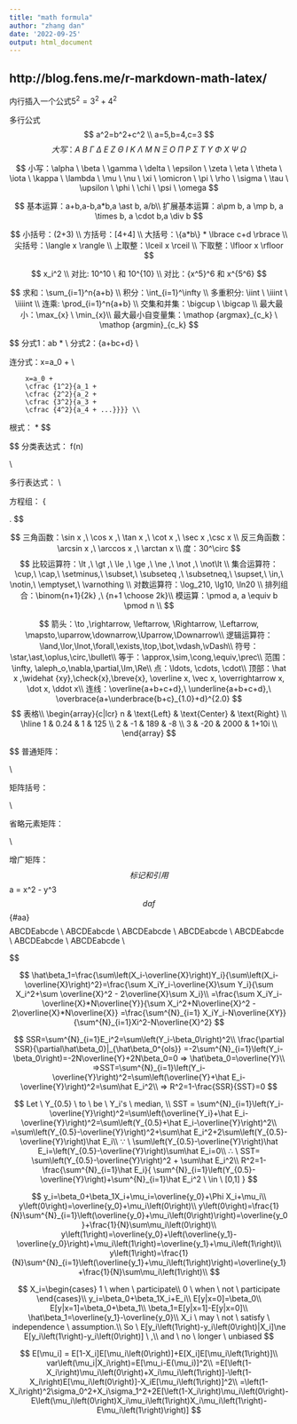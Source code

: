 ```yaml
---
title: "math formula"
author: "zhang dan"
date: '2022-09-25'
output: html_document
---
```


## http://blog.fens.me/r-markdown-math-latex/

内行插入一个公式$5^2=3^2+4^2$

多行公式
$$
a^2=b^2+c^2 \\
a=5,b=4,c=3
$$
$$
大写：A \ B \ \Gamma \ \Delta \ E \ Z \ \Theta \ I \ K \ \Lambda \ M \ N \ \Xi \ O \ \Pi \ P \ \Sigma \ T \ \Upsilon \ \Phi \ X \ \Psi \ \Omega
$$

$$
小写：\alpha \ \beta \ \gamma \ \delta \ \epsilon \ \zeta \ \eta \ \theta \ \iota \ \kappa \ \lambda \ \mu \ \nu \ \xi \ \omicron \ \pi \ \rho \ \sigma \ \tau \ \upsilon \ \phi \ \chi \ \psi \ \omega
$$

$$
基本运算：a+b,a-b,a*b,a \ast b, a/b\\
扩展基本运算：a\pm b, a \mp b, a \times b, a \cdot b,a \div b
$$

$$
小括号：(2+3) \\
方括号：[4+4] \\
大括号：\{a*b\} * \lbrace c+d \rbrace \\
尖括号：\langle x \rangle \\
上取整：\lceil x \rceil \\
下取整：\lfloor  x \rfloor 
$$

$$
x_i^2 \\
对比: 10^10 \ 和  10^{10} \\
对比：{x^5}^6 和 x^{5^6}
$$

$$
求和：\sum_{i=1}^n{a+b} \\
积分：\int_{i=1}^\infty \\
多重积分: \iint \ \iiint \ \iiiint \\
连乘: \prod_{i=1}^n{a+b} \\
交集和并集：\bigcup \ \bigcap \\
最大最小：\max_{x} \ \min_{x}\\
最大最小自变量集：\mathop {argmax}_{c_k} \ \mathop {argmin}_{c_k}
$$

$$
分式1：\frac ab  * \frac {a+b}{c+d}\\
分式2：{a+b\over c+d} \\

连分式：x=a_0 + 
        \frac {1^2}{a_1 + 
        \frac {2^2}{a_2 + 
        \frac {3^2}{a_3 + 
        \frac {4^2}{a_4 + ...}}}} \\

        x=a_0 + 
        \cfrac {1^2}{a_1 + 
        \cfrac {2^2}{a_2 + 
        \cfrac {3^2}{a_3 + 
        \cfrac {4^2}{a_4 + ...}}}} \\

根式：\sqrt{a+b} * \sqrt[4]{a+b}
$$

$$
分类表达式：
f(n)
\begin{cases}
\cfrac n2, &if\ n\ is\ even \\
3n + 1, &if\  n\ is\ odd\\[3ex]
a+b, &if\ n=0 
\end{cases} \\

多行表达式：
\begin{equation}\begin{split} 
a&=b+c-d \\ 
&\quad +e-f\\ 
&=g+h\\ 
& =i 
\end{split}\end{equation}\\

方程组：
\left \{ 
\begin{array}{c}
a_1x+b_1y+c_1z=d_1 \\ 
a_2x+b_2y+c_2z=d_2 \\ 
a_3x+b_3y+c_3z=d_3
\end{array}
\right.
$$

$$
三角函数：\sin x ,\ \cos x ,\ \tan x ,\ \cot x ,\ \sec x ,\csc x \\
反三角函数：\arcsin x ,\ \arccos x ,\ \arctan x \\
度：30^\circ
$$
$$
比较运算符：\lt ,\ \gt ,\ \le ,\ \ge ,\ \ne ,\ \not ,\ \not\lt \\
集合运算符：\cup,\ \cap,\ \setminus,\ \subset,\ \subseteq ,\ \subsetneq,\ \supset,\ \in,\ \notin,\ \emptyset,\ \varnothing \\
对数运算符：\log_210, \lg10, \ln20 \\
排列组合：\binom{n+1}{2k} ,\ {n+1 \choose 2k}\\
模运算：\pmod a, a \equiv b \pmod n \\
$$

$$
箭头：\to ,\rightarrow, \leftarrow, \Rightarrow, \Leftarrow, \mapsto,\uparrow,\downarrow,\Uparrow,\Downarrow\\
逻辑运算符：\land,\lor,\lnot,\forall,\exists,\top,\bot,\vdash,\vDash\\
符号：\star,\ast,\oplus,\circ,\bullet\\
等于：\approx,\sim,\cong,\equiv,\prec\\
范围：\infty, \aleph_o,\nabla,\partial,\Im,\Re\\
点：\ldots, \cdots, \cdot\\
顶部：\hat x ,\widehat {xy},\check{x},\breve{x}, \overline x, \vec x, \overrightarrow x, \dot x, \ddot x\\
连线：\overline{a+b+c+d},\ \underline{a+b+c+d},\ \overbrace{a+\underbrace{b+c}_{1.0}+d}^{2.0}
$$
$$
表格\\
\begin{array}{c|lcr}
n & \text{Left} & \text{Center} & \text{Right} \\
\hline
1 & 0.24 & 1 & 125 \\
2 & -1 & 189 & -8 \\
3 & -20 & 2000 & 1+10i \\
\end{array}
$$


$$
普通矩阵：\begin{matrix}
1 & x & x^2 \\
1 & y & y^2 \\
1 & z & z^2 \\
\end{matrix}\\

矩阵括号：
\begin{pmatrix}1 & 2 \\ 3 & 4\\ \end{pmatrix}
\begin{bmatrix}1 & 2 \\ 3 & 4\\ \end{bmatrix}
\begin{Bmatrix}1 & 2 \\ 3 & 4\\ \end{Bmatrix}
\begin{vmatrix}1 & 2 \\ 3 & 4\\ \end{vmatrix}
\begin{Vmatrix}1 & 2 \\ 3 & 4\\ \end{Vmatrix}\\

省略元素矩阵：
\begin{pmatrix}
1&a_1&a_1^2&\cdots&a_1^n\\
1&a_2&a_2^2&\cdots&a_2^n\\
\vdots&\vdots&\vdots&\ddots&\vdots\\
1&a_m&a_m^2&\cdots&a_m^n\\
\end{pmatrix}\\

增广矩阵：
\left[ \begin{array}  {c c | c} 
1 & 2 & 3 \\
\hline
4 & 5 & 6
\end{array}  \right]
$$
标记和引用
$$
a = x^2 - y^3 \tag{23}\label{aa}
$$
daf 
$$
\eqref{aa}
\ref{aa} 
\{#aa}
$$
$$
\mathbb ABCDEabcde \\
\Bbb ABCDEabcde \\
\mathbf ABCDEabcde \\
\mathtt ABCDEabcde \\
\mathrm ABCDEabcde \\
\mathscr ABCDEabcde \\
\mathfrak ABCDEabcde \\
\rm ABCDEabcde \\
\it ABCDEabcde \\
\bf ABCDEabcde \\
\cal ABCDEabcde \\
\sf ABCDEabcde \\
\mit ABCDEabcde \\
\tt  ABCDEabcde \\
$$



$$
\color{black}{text},\color{gray}{text},
\color{silver}{text},\color{white}{text},
\color{maroon}{text},\color{red}{text},
\color{yellow}{text},\color{lime}{text},\\
\color{olive}{text},\color{green}{text},
\color{teal}{text},\color{aqua}{text},
\color{blue}{text},\color{navy}{text},
\color{purple}{text},\color{fuchsia}{text}

$$

$$
\hat\beta_1=\frac{\sum\left(X_i-\overline{X}\right)Y_i}{\sum\left(X_i-\overline{X}\right)^2}=\frac{\sum X_iY_i-\overline{X}\sum Y_i}{\sum X_i^2+\sum \overline{X}^2 - 2\overline{X}\sum X_i}\\
=\frac{\sum X_iY_i-\overline{X}*N\overline{Y}}{\sum X_i^2+N\overline{X}^2 - 2\overline{X}*N\overline{X}}
=\frac{\sum^{N}_{i=1} X_iY_i-N\overline{XY}}{\sum^{N}_{i=1}Xi^2-N\overline{X}^2}
$$


$$
SSR=\sum^{N}_{i=1}E_i^2=\sum\left(Y_i-\beta_0\right)^2\\
\frac{\partial SSR}{\partial\hat\beta_0}|_{\hat\beta_0^{ols}} =-2\sum^{N}_{i=1}\left(Y_i-\beta_0\right)=-2N\overline{Y}+2N\beta_0=0 => \hat\beta_0=\overline{Y}\\
=>SST=\sum^{N}_{i=1}\left(Y_i-\overline{Y}\right)^2=\sum\left(\overline{Y}+\hat E_i-\overline{Y}\right)^2=\sum\hat E_i^2\\
=> R^2=1-\frac{SSR}{SST}=0
$$


$$
Let \ Y_{0.5} \ to \ be \ Y_i's \ median, \\
SST = \sum^{N}_{i=1}\left(Y_i-\overline{Y}\right)^2=\sum\left(\overline{Y_i}+\hat E_i-\overline{Y}\right)^2=\sum\left(Y_{0.5}+\hat E_i-\overline{Y}\right)^2\\
=\sum\left(Y_{0.5}-\overline{Y}\right)^2+\sum\hat E_i^2+2\sum\left(Y_{0.5}-\overline{Y}\right)\hat E_i\\
∵ \ \sum\left(Y_{0.5}-\overline{Y}\right)\hat E_i=\left(Y_{0.5}-\overline{Y}\right)\sum\hat E_i=0\\
∴ \ SST= \sum\left(Y_{0.5}-\overline{Y}\right)^2 + \sum\hat E_i^2\\
R^2=1-\frac{\sum^{N}_{i=1}\hat E_i}{
\sum^{N}_{i=1}\left(Y_{0.5}-\overline{Y}\right)+\sum^{N}_{i=1}\hat E_i^2 \ \in \ [0,1]
}
$$


$$
y_i=\beta_0+\beta_1X_i+\mu_i=\overline{y_0}+\Phi X_i+\mu_i\\
y\left(0\right)=\overline{y_0}+\mu_i\left(0\right)\\
y\left(0\right)=\frac{1}{N}\sum^{N}_{i=1}\left(\overline{y_0}+\mu_i\left(0\right)\right)=\overline{y_0}+\frac{1}{N}\sum\mu_i\left(0\right)\\
y\left(1\right)=\overline{y_0}+\left(\overline{y_1}-\overline{y_0}\right)+\mu_i\left(1\right)=\overline{y_1}+\mu_i\left(1\right)\\
y\left(1\right)=\frac{1}{N}\sum^{N}_{i=1}\left(\overline{y_1}+\mu_i\left(1\right)\right)=\overline{y_1}+\frac{1}{N}\sum\mu_i\left(1\right)\\
$$


$$
X_i=\begin{cases}
1 \ when \ participate\\
0 \ when \ not \ participate
\end{cases}\\
y_i=\beta_0+\beta_1X_i+E_i\\
E[y|x=0]=\beta_0\\
E[y|x=1]=\beta_0+\beta_1\\
\beta_1=E[y|x=1]-E[y|x=0]\\
\hat\beta_1=\overline{y_1}-\overline{y_0}\\
X_i \ may \ not \ satisfy \ independence \ assumption.\\
So \ E[y_i\left(1\right)-y_i\left(0\right)|X_i]\ne E[y_i\left(1\right)-y_i\left(0\right)] \ ,\\
and \ no \ longer \ unbiased
$$


$$
E[\mu_i] = E[1-X_i]E[\mu_i\left(0\right)]+E[X_i]E[\mu_i\left(1\right)]\\
var\left(\mu_i|X_i\right)=E[\mu_i-E(\mu_i)]^2\\
=E[\left(1-X_i\right)\mu_i\left(0\right)+X_i\mu_i\left(1\right)]-\left(1-X_i\right)E[\mu_i\left(0\right)]-X_iE[\mu_i\left(1\right)]^2\\
=\left(1-X_i\right)^2\sigma_0^2+X_i\sigma_1^2+2E[\left(1-X_i\right)\mu_i\left(0\right)-E\left(\mu_i\left(0\right)X_i\mu_i\left(1\right)X_i\mu_i\left(1\right)-E\mu_i\left(1\right)\right)]
$$





